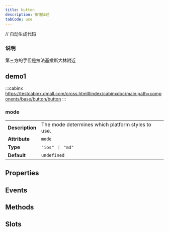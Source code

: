 ```yaml
---
title: button
description: 按钮描述
tabCode: use
---
```

// 自动生成代码

### 说明

第三方的手但是拉法基撒斯大林附近


## demo1

:::cabinx https://testcabinx.dmall.com/cross.html#index/cabinxdoc/main:path=components/base/button/button
:::


### mode

| | |
| --- | --- |
| **Description** | The mode determines which platform styles to use. |
| **Attribute** | `mode` |
| **Type** | `"ios" ｜ "md"` |
| **Default** | `undefined` |


## Properties
<Props />

## Events
<Events />

## Methods
<Methods />

## Slots
<Slots />